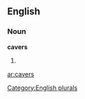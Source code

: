 ==English==

===Noun===
'''cavers'''

# {{plural of|[[caver]]}}

{{anagrams:en/acersv}}
[[Category:English plurals]]

[[ar:cavers]]
